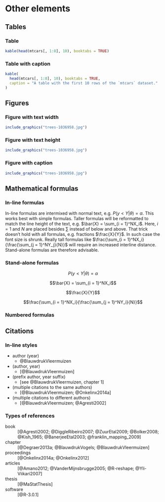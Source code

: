 # Other elements

## Tables

### Table

```r
kable(head(mtcars[, 1:8], 10), booktabs = TRUE)
```

### Table with caption

```r
kable(
  head(mtcars[, 1:8], 10), booktabs = TRUE,
  caption = "A table with the first 10 rows of the `mtcars` dataset."
)
```

## Figures

### Figure with text width

```r
include_graphics("trees-1036958.jpg")
```

### Figure with text height

```r
include_graphics("trees-1036958.jpg")
```

### Figure with caption

```r
include_graphics("trees-1036958.jpg")
```

## Mathematical formulas

### In-line formulas

In-line formulas are intermixed with normal text, e.g. $P(y < Y|\theta) = \alpha$. This works best with simple formulas. Taller formulas will be reformatted to match the line height of the text, e.g. $\bar{X} = \sum_{i = 1}^NX_i$. Here, $i = 1$ and $N$ are placed besides $\sum$ instead of below and above. That trick doesn't hold with all formulas, e.g. fractions $\frac{X}{Y}$. In such case the font size is shrunk. Really tall formulas like $\frac{\sum_{i = 1}^NX_i}{\frac{\sum_{j = 1}^NY_j}{N}}$ will require an increased interline distance. Stand-alone formulas are therefore advisable.

### Stand-alone formulas

$$P(y < Y|\theta) = \alpha$$

$$\bar{X} = \sum_{i = 1}^NX_i$$

$$\frac{X}{Y}$$

$$\frac{\sum_{i = 1}^NX_i}{\frac{\sum_{j = 1}^NY_i}{N}}$$

### Numbered formulas

<!-- spell-check: ignore:start -->
\begin{equation}
  \bar{X} = \sum_{i = 1}^NX_i
  (\#eq:som0)
\end{equation}

\begin{equation}
  \frac{X}{Y}
  (\#eq:som)
\end{equation}

\begin{equation}
  \frac{\sum_{i = 1}^NX_i}{\frac{\sum_{j = 1}^NY_j}{N}}
  (\#eq:som1)
\end{equation}
<!-- spell-check: ignore:end -->

## Citations

### In-line styles

- author (year)
    - @BlauwdrukVleermuizen
- (author, year)
    - [@BlauwdrukVleermuizen]
- (prefix author, year suffix)
    - [see @BlauwdrukVleermuizen, chapter 1]
- (multiple citations to the same authors)
    - [@BlauwdrukVleermuizen; @Onkelinx2014a]
- (multiple citations to different authors)
    - [@BlauwdrukVleermuizen; @Agresti2002]

### Types of references

book
  ~ [@Agresti2002; @DiggleRibeiro2007; @ZuurEtal2009; @Bolker2008; @Kish_1965; @BanerjeeEtal2003; @franklin_mapping_2009]

chapter
  ~ [@Degraer2013a; @BlauwdrukVogels; @BlauwdrukVleermuizen]

proceedings
  ~ [@Onkelinx2014a; @Onkelinx2012]

articles
  ~ [@Amano2012; @VanderMijnsbrugge2005; @R-reshape; @Yli-Viikari2007]

thesis
  ~ [@MaStatThesis]
  
software
  ~ [@R-3.0.1]
